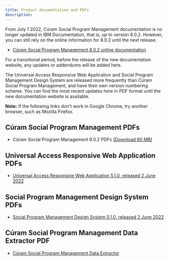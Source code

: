 ```yaml
---
title: Product documentation and PDFs
description: 
---
```


From July 1 2022, Cúram Social Program Management documentation is no longer updated in IBM Documentation, that is, up to version 8.0.2. However, you can still rely on the online information for 8.0.2 until the next release.

* [Cúram Social Program Management 8.0.2 online documentation](https://www.ibm.com/docs/en/spm/8.0.2)

For a transitional period, before the release of the new documentation website, any updates or addendums will be added here.

The Universal Access Responsive Web Application and Social Program Management Design System are released more frequently than Cúram Social Program Management, and have their own version numbering scheme. You can find the most recent updates here in PDF format until the new documentation website is available.

 **Note:** If the following links don't work in Google Chrome, try another browser, such as Mozilla Firefox.

## Cúram Social Program Management PDFs

* Cúram Social Program Management 8.0.2 PDFs [(Download 60 MB)](https://www.ibm.com/docs/en/SS8S5A/pdf/Social_Program_Management_802_PDFs.zip)

## Universal Access Responsive Web Application PDFs

* [Universal Access Responsive Web Application 5.1.0, released 2 June 2022](https://www.ibm.com/docs/en/SS8S5A/pdf/UniversalAccess_5_1_0.pdf)

## Social Program Management Design System PDFs

* [Social Program Management Design System 5.1.0, released 2 June 2022](https://www.ibm.com/docs/en/SS8S5A/pdf/SPM_DesignSystem_5_1_0.pdf)

## Cúram Social Program Management Data Extractor PDF

* [Cúram Social Program Management Data Extractor](http://public.dhe.ibm.com/software/solutions/curam/7.0.7/Data_Extractor_PDF.pdf)
